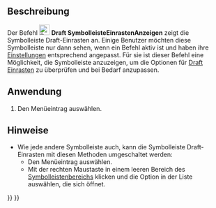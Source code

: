 <languages/>

{{Docnav/de
|[[Draft_Heal/de|Heilen]]
|[[Draft_Tray/de|Fach]]
|[[Draft_Workbench/de|Draft]]
|IconL=Draft_Heal.svg
|IconR=
|IconC=Workbench_Draft.svg
}}

{{GuiCommand/de
|Name=Draft ShowSnapBar
|Name/de=Draft SymbolleisteEinrastenAnzeigen
|MenuLocation=Dienstprogramme → Symbolleiste Draft-Einrasten anzeigen
|Workbenches=[[Draft_Workbench/de|Draft]]
|SeeAlso=[[Draft_Snap/de|Draft Einrasten]]
}}

<span id="Description"></span>
==Beschreibung== 

Der Befehl [[Image:Draft_ShowSnapBar.svg|24px]] '''Draft SymbolleisteEinrastenAnzeigen''' zeigt die Symbolleiste Draft-Einrasten an. Einige Benutzer möchten diese Symbolleiste nur dann sehen, wenn ein Befehl aktiv ist und haben ihre [[Draft_Snap/de#Einstellungen|Einstellungen]] entsprechend angepasst. Für sie ist dieser Befehl eine Möglichkeit, die Symbolleiste anzuzeigen, um die Optionen für [[Draft_Snap/de|Draft Einrasten]] zu überprüfen und bei Bedarf anzupassen.

<span id="Usage"></span>
==Anwendung==

# Den Menüeintrag {{MenuCommand|Dienstprogramme → [[Image:Draft_ShowSnapBar.svg|16px]] Symbolleiste Draft-Einrasten anzeigen}} auswählen.

<span id="Notes"></span>
==Hinweise==

* Wie jede andere Symbolleiste auch, kann die Symbolleiste Draft-Einrasten mit diesen Methoden umgeschaltet werden:
** Den Menüeintrag {{MenuCommand|Ansicht → Symbolleisten → Draft-Einrasten}} auswählen.
** Mit der rechten Maustaste in einem leeren Bereich des [[Interface/de|Symbolleistenbereichs]] klicken und die Option {{MenuCommand|Draft-Einrasten}} in der Liste auswählen, die sich öffnet.


{{Docnav/de
|[[Draft_Heal/de|Heilen]]
|[[Draft_Tray/de|Fach]]
|[[Draft_Workbench/de|Draft]]
|IconL=Draft_Heal.svg
|IconR=
|IconC=Workbench_Draft.svg
}}

{{Draft Tools navi{{#translation:}}}}
{{Userdocnavi{{#translation:}}}}